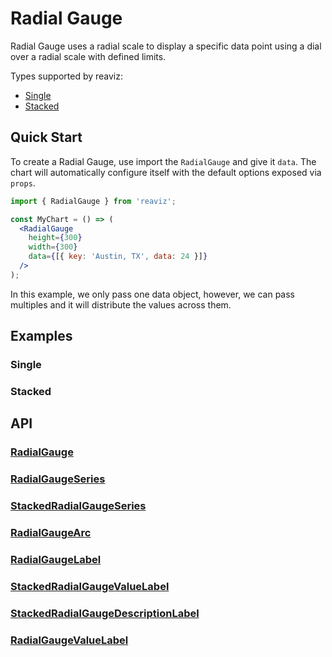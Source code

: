 
<Meta of={RadialGaugeStory} />

# Radial Gauge

Radial Gauge uses a radial scale to display a specific data point using a dial over a radial scale with defined limits.

Types supported by reaviz:

- [Single](/docs/charts/radial-gauge#single)
- [Stacked](/docs/charts/radial-gauge#stacked)

## Quick Start
To create a Radial Gauge, use import the `RadialGauge` and give it `data`. The chart
will automatically configure itself with the default options exposed via `props`.

```jsx
import { RadialGauge } from 'reaviz';

const MyChart = () => (
  <RadialGauge
    height={300}
    width={300}
    data={[{ key: 'Austin, TX', data: 24 }]}
  />
);
```

In this example, we only pass one data object, however, we can pass multiples and it will
distribute the values across them.

## Examples

### Single
<ToggleCanvas of={RadialGaugeStory.Single} storybook="charts-gauge-radial--single" />

### Stacked
<ToggleCanvas of={RadialGaugeStory.Stacked} storybook="charts-gauge-radial--stacked" />

## API
### [RadialGauge](https://github.com/reaviz/reaviz/blob/master/src/RadialGauge/RadialGauge.tsx)
<PropsTable name="RadialGauge" />

### [RadialGaugeSeries](https://github.com/reaviz/reaviz/blob/master/src/RadialGauge/RadialGaugeSeries/RadialGaugeSeries.tsx)
<PropsTable name="RadialGaugeSeries" />

### [StackedRadialGaugeSeries](https://github.com/reaviz/reaviz/blob/master/src/RadialGauge/StackedRadialGaugeSeries.tsx)
<PropsTable name="StackedRadialGaugeSeries" />

### [RadialGaugeArc](https://github.com/reaviz/reaviz/blob/master/src/RadialGauge/RadialGaugeSeries/RadialGaugeArc.tsx)
<PropsTable name="RadialGaugeArc" />

### [RadialGaugeLabel](https://github.com/reaviz/reaviz/blob/master/src/RadialGauge/RadialGaugeSeries/RadialGaugeLabel.tsx)
<PropsTable name="RadialGaugeLabel" />

### [StackedRadialGaugeValueLabel](https://github.com/reaviz/reaviz/blob/master/src/RadialGauge/RadialGaugeSeries/StackedRadialGaugeValueLabel.tsx)
<PropsTable name="StackedRadialGaugeValueLabel" />

### [StackedRadialGaugeDescriptionLabel](https://github.com/reaviz/reaviz/blob/master/src/RadialGauge/RadialGaugeSeries/StackedRadialGaugeDescriptionLabel.tsx)
<PropsTable name="StackedRadialGaugeDescriptionLabel" />

### [RadialGaugeValueLabel](https://github.com/reaviz/reaviz/blob/master/src/RadialGauge/RadialGaugeSeries/RadialGaugeValueLabel.tsx)
<PropsTable name="RadialGaugeValueLabel" />
